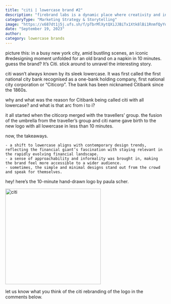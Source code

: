 ```yaml
---
title: "citi | lowercase brand #2"
description: "firebrand labs is a dynamic place where creativity and innovation converge. we are a close-knit team of nimble individuals with strong personalities, and we celebrate the uniqueness each member brings to the table."
categoryType: "Marketing Strategy & Storytelling"
image: "https://x687dt1j5j.ufs.sh/f/pTbrMlXytQXiJJBiTx1Xtk8lBi1RnmfQyYqaNL52Fzu7hpWo"
date: "September 19, 2023"
author:
category: lowercase brands
---
```


picture this: in a busy new york city, amid bustling scenes, an iconic #redesigning moment unfolded for an old brand on a napkin in 10 minutes. guess the brand? It’s Citi. stick around to unravel the interesting story.

citi wasn’t always known by its sleek lowercase. It was first called the first national city bank recognised as a one-bank holding company, first national city corporation or “Citicorp”. The bank has been nicknamed Citibank since the 1860s.

why and what was the reason for Citibank being called citi with all lowercase? and what is that arc from i to i?

it all started when the citicorp merged with the travellers’ group. the fusion of the umbrella from the traveller’s group and citi name gave birth to the new logo with all lowercase in less than 10 minutes.

now, the takeaways.

    - a shift to lowercase aligns with contemporary design trends, reflecting the financial giant’s fascination with staying relevant in the rapidly evolving financial landscape.
    - a sense of approachability and informality was brought in, making the brand feel more accessible to a wider audience.
    - sometimes, the simple and minimal designs stand out from the crowd and speak for themselves.

hey! here’s the 10-minute hand-drawn logo by paula scher.

<img
  src="https://x687dt1j5j.ufs.sh/f/pTbrMlXytQXinvinbzEVwhOJ7TEdmoR6uY0eA3fScrGMWDl9"
  width="300"
  height="300"
  alt="citi"
  className="mt-4"
/>

let us know what you think of the citi rebranding of the logo in the comments below.
